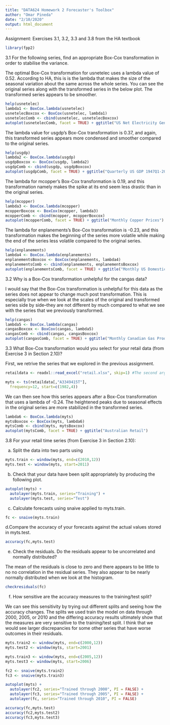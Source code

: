 ```yaml
---
title: "DATA624 Homework 2 Forecaster's Toolbox"
author: "Omar Pineda"
date: "2/10/2020"
output: html_document
---
```


Assignment: Exercises 3.1, 3.2, 3.3 and 3.8 from the HA textbook


```r
library(fpp2)
```

3.1
For the following series, find an appropriate Box-Cox transformation in order to stabilise the variance.

The optimal Box-Cox transformation for usnetelec uses a lambda value of 0.52. According to HA, this is is the lambda that makes the size of the seasonal variation about the same across the whole series. You can see the original series along with the transformed series in the below plot. The transformed series appears to be smoother.

```r
help(usnetelec)
lambda1 <- BoxCox.lambda(usnetelec)
usnetelecBoxcox <- BoxCox(usnetelec, lambda1)
usnetelecComb <- cbind(usnetelec, usnetelecBoxcox)
autoplot(usnetelecComb, facet = TRUE) + ggtitle("US Net Electricity Generation 1949-2003")
```

The lambda value for usgdp's Box-Cox transformation is 0.37, and again, this transformed series appears more condensed and smoother compared to the original series.

```r
help(usgdp)
lambda2 <- BoxCox.lambda(usgdp)
usgdpBoxcox <- BoxCox(usgdp, lambda2)
usgdpComb <- cbind(usgdp, usgdpBoxcox)
autoplot(usgdpComb, facet = TRUE) + ggtitle("Quarterly US GDP 1947Q1-2006Q1")
```

The lambda for mcopper's Box-Cox transformation is 0.19, and this transformation namely makes the spike at its end seem less drastic than in the original series.

```r
help(mcopper)
lambda3 <- BoxCox.lambda(mcopper)
mcopperBoxcox <- BoxCox(mcopper, lambda3)
mcopperComb <- cbind(mcopper, mcopperBoxcox)
autoplot(mcopperComb, facet = TRUE) + ggtitle("Monthly Copper Prices")
```

The lambda for enplanements's Box-Cox transformation is -0.23, and this transformation makes the beginning of the series more volatile while making the end of the series less volatile compared to the original series.

```r
help(enplanements)
lambda4 <- BoxCox.lambda(enplanements)
enplanementsBoxcox <- BoxCox(enplanements, lambda4)
enplanementsComb <- cbind(enplanements, enplanementsBoxcox)
autoplot(enplanementsComb, facet = TRUE) + ggtitle("Monthly US Domestic Enplanements")
```

3.2
Why is a Box-Cox transformation unhelpful for the cangas data?

I would say that the Box-Cox transformation is unhelpful for this data as the series does not appear to change much post transformation. This is especially true when we look at the scales of the original and transformed series side by side--they are not different by much compared to what we see with the series that we previously transformed.

```r
help(cangas)
lambda5 <- BoxCox.lambda(cangas)
cangasBoxcox <- BoxCox(cangas, lambda5)
cangasComb <- cbind(cangas, cangasBoxcox)
autoplot(cangasComb, facet = TRUE) + ggtitle("Monthly Canadian Gas Production January 1960-February 2005")
```

3.3
What Box-Cox transformation would you select for your retail data (from Exercise 3 in Section 2.10)?

First, we retrive the series that we explored in the previous assignment.

```r
retaildata <- readxl::read_excel("retail.xlsx", skip=1) #The second argument (skip=1) is required because the Excel sheet has two header rows.

myts <- ts(retaildata[,"A3349415T"],
  frequency=12, start=c(1982,4))
```

We can then see how this series appears after a Box-Cox transformation that uses a lambda of -0.24. The heightened peaks due to seasonal effects in the original series are more stabilized in the transformed series.

```r
lambda6 <- BoxCox.lambda(myts)
mytsBoxcox <- BoxCox(myts, lambda6)
mytsComb <- cbind(myts, mytsBoxcox)
autoplot(mytsComb, facet = TRUE) + ggtitle("Australian Retail")
```

3.8
For your retail time series (from Exercise 3 in Section 2.10):

a. Split the data into two parts using

```r
myts.train <- window(myts, end=c(2010,12))
myts.test <- window(myts, start=2011)
```

b. Check that your data have been split appropriately by producing the following plot.

```r
autoplot(myts) +
  autolayer(myts.train, series="Training") +
  autolayer(myts.test, series="Test")
```

c. Calculate forecasts using snaive applied to myts.train.

```r
fc <- snaive(myts.train)
```

d.Compare the accuracy of your forecasts against the actual values stored in myts.test.

```r
accuracy(fc,myts.test)
```

e. Check the residuals. Do the residuals appear to be uncorrelated and normally distributed?

The mean of the residuals is close to zero and there appears to be little to no no correlation in the residual series. They also appear to be nearly normally distributed when we look at the histogram.

```r
checkresiduals(fc)
```

f. How sensitive are the accuracy measures to the training/test split?

We can see this sensitivity by trying out different splits and seeing how the accuracy changes. The splits we used train the model on data through 2000, 2005, or 2010 and the differing accuracy results ultimately show that the measures are very sensitive to the training/test split. I think that we would see larger discrepancies for some other series that have worse outcomes in their residuals.

```r
myts.train2 <- window(myts, end=c(2000,12))
myts.test2 <- window(myts, start=2001)

myts.train3 <- window(myts, end=c(2005,12))
myts.test3 <- window(myts, start=2006)

fc2 <- snaive(myts.train2)
fc3 <- snaive(myts.train3)

autoplot(myts) +
  autolayer(fc2, series="Trained through 2000", PI = FALSE) +
  autolayer(fc3, series="Trained through 2005", PI = FALSE) +
  autolayer(fc, series="Trained through 2010", PI = FALSE) 

accuracy(fc,myts.test)
accuracy(fc2,myts.test2)
accuracy(fc3,myts.test3)
```
